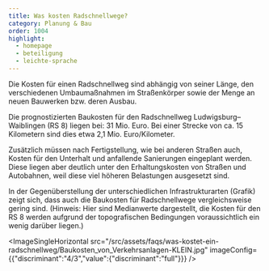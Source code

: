 ```yaml
---
title: Was kosten Radschnellwege?
category: Planung & Bau
order: 1004
highlight:
  - homepage
  - beteiligung
  - leichte-sprache
---
```

Die Kosten für einen Radschnellweg sind abhängig von seiner Länge, den verschiedenen Umbaumaßnahmen im Straßenkörper sowie der Menge an neuen Bauwerken bzw. deren Ausbau.

Die prognostizierten Baukosten für den Radschnellweg Ludwigsburg–Waiblingen (RS 8) liegen bei: 31 Mio. Euro. Bei einer Strecke von ca. 15 Kilometern sind dies etwa 2,1 Mio. Euro/Kilometer.

Zusätzlich müssen nach Fertigstellung, wie bei anderen Straßen auch, Kosten für den Unterhalt und anfallende Sanierungen eingeplant werden. Diese liegen aber deutlich unter den Erhaltungskosten von Straßen und Autobahnen, weil diese viel höheren Belastungen ausgesetzt sind.

In der Gegenüberstellung der unterschiedlichen Infrastrukturarten (Grafik) zeigt sich, dass auch die Baukosten für Radschnellwege vergleichsweise gering sind. (Hinweis: Hier sind Medianwerte dargestellt, die Kosten für den RS 8 werden aufgrund der topografischen Bedingungen voraussichtlich ein wenig darüber liegen.)

<ImageSingleHorizontal src="/src/assets/faqs/was-kostet-ein-radschnellweg/Baukosten_von_Verkehrsanlagen-KLEIN.jpg" imageConfig={{"discriminant":"4/3","value":{"discriminant":"full"}}} />
